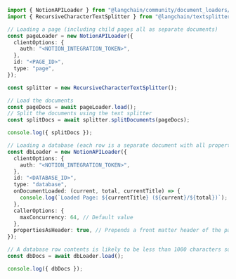 ```typescript
import { NotionAPILoader } from "@langchain/community/document_loaders/web/notionapi";
import { RecursiveCharacterTextSplitter } from "@langchain/textsplitters";

// Loading a page (including child pages all as separate documents)
const pageLoader = new NotionAPILoader({
  clientOptions: {
    auth: "<NOTION_INTEGRATION_TOKEN>",
  },
  id: "<PAGE_ID>",
  type: "page",
});

const splitter = new RecursiveCharacterTextSplitter();

// Load the documents
const pageDocs = await pageLoader.load();
// Split the documents using the text splitter
const splitDocs = await splitter.splitDocuments(pageDocs);

console.log({ splitDocs });

// Loading a database (each row is a separate document with all properties as metadata)
const dbLoader = new NotionAPILoader({
  clientOptions: {
    auth: "<NOTION_INTEGRATION_TOKEN>",
  },
  id: "<DATABASE_ID>",
  type: "database",
  onDocumentLoaded: (current, total, currentTitle) => {
    console.log(`Loaded Page: ${currentTitle} (${current}/${total})`);
  },
  callerOptions: {
    maxConcurrency: 64, // Default value
  },
  propertiesAsHeader: true, // Prepends a front matter header of the page properties to the page contents
});

// A database row contents is likely to be less than 1000 characters so it's not split into multiple documents
const dbDocs = await dbLoader.load();

console.log({ dbDocs });
```